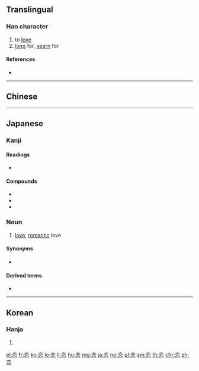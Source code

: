 {{character info/new}}
{{also|戀}}
==Translingual==

===Han character===
{{Han char|rn=61|rad=心|as=06|sn=10|four=00333|canj=YCP|ids=⿱亦心}}

# to [[love]]
# [[long]] for, [[yearn]] for

====References====
* {{Han ref|kx=0383.360|dkj=10537|dj=0714.120|hdz=42292.070|uh=604B|ud=24651}}

----

==Chinese==
{{zh-see|戀}}

----

==Japanese==

===Kanji===
{{ja-kanji|grade=c|rs=心06}}

====Readings====
* {{ja-readings|goon=[[れん]] (ren)|kanon=[[れん]] (ren)|kun=[[こい]] (koi) > [[こひ]] (kohi), [[こいしい]] ([[恋しい]], koishii) > [[こひしい]] (kohishii), [[こう]] ([[恋う]], kou > [[こふ]] (kofu)<!--not "kō"-->)}}

====Compounds====
* {{ja-r|恋愛|れんあい}}
* {{ja-r|恋慕|れんぼ}}
* {{ja-r|恋人|こいびと}}

===Noun===
{{ja-noun|こい|hhira=こひ}}

# [[love]], [[romantic]] love

====Synonyms====
* {{ja-r|愛|あい}}

====Derived terms====
* {{ja-r|恋する|こいする}}

----

==Korean==

===Hanja===
{{ko-hanja|hangeul=[[련]]>[[연]]|eumhun=|rv=ryeon>yeon|mr=ryŏn>yŏn|y=lyen>yen}}

# {{defn|lang=ko|sort=心06}}

[[el:恋]]
[[fr:恋]]
[[ko:恋]]
[[lo:恋]]
[[li:恋]]
[[hu:恋]]
[[mg:恋]]
[[ja:恋]]
[[no:恋]]
[[pl:恋]]
[[sm:恋]]
[[th:恋]]
[[chr:恋]]
[[zh:恋]]